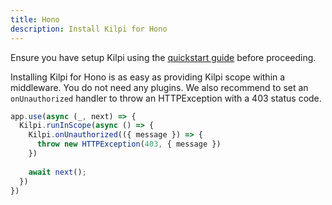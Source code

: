 ```yaml
---
title: Hono
description: Install Kilpi for Hono
---
```


Ensure you have setup Kilpi using the [quickstart guide](/docs/getting-started/quickstart) before proceeding.

Installing Kilpi for Hono is as easy as providing Kilpi scope within a middleware. You do not need any plugins. We also recommend to set an `onUnauthorized` handler to throw an HTTPException with a 403 status code.

```ts
app.use(async (_, next) => {
  Kilpi.runInScope(async () => {
    Kilpi.onUnauthorized(({ message }) => {
      throw new HTTPException(403, { message })
    })
    
    await next();
  })
})
```